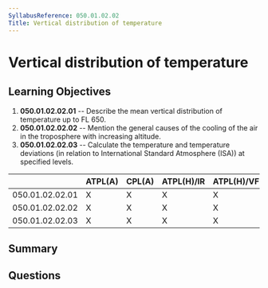 ```yaml
---
SyllabusReference: 050.01.02.02
Title: Vertical distribution of temperature
---
```


# Vertical distribution of temperature

## Learning Objectives

1. **050.01.02.02.01** -- Describe the mean vertical distribution of temperature
   up to FL 650.
2. **050.01.02.02.02** -- Mention the general causes of the cooling of the air in
   the troposphere with increasing altitude.
3. **050.01.02.02.03** -- Calculate the temperature and temperature deviations (in
   relation to International Standard Atmosphere (ISA)) at specified levels.

|                 | ATPL(A) | CPL(A) | ATPL(H)/IR | ATPL(H)/VFR | CPL(H) | IR  | CBIR(A) |
| --------------- | ------- | ------ | ---------- | ----------- | ------ | --- | ------- |
| 050.01.02.02.01 | X       | X      | X          | X           | X      | X   | X       |
| 050.01.02.02.02 | X       | X      | X          | X           | X      | X   | X       |
| 050.01.02.02.03 | X       | X      | X          | X           | X      | X   | X       |

## Summary

## Questions
